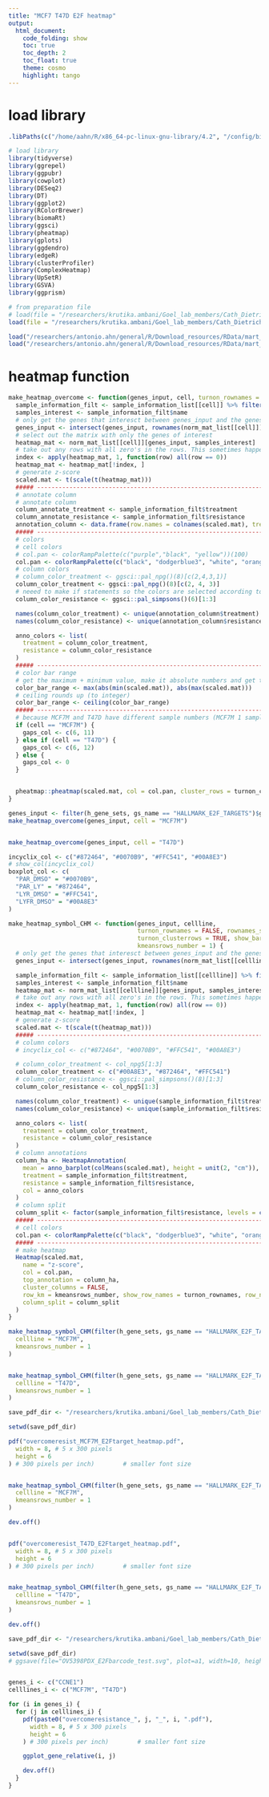 ```yaml
---
title: "MCF7 T47D E2F heatmap"
output:
  html_document:
    code_folding: show
    toc: true
    toc_depth: 2
    toc_float: true
    theme: cosmo
    highlight: tango
---
```


# load library

```r
.libPaths(c("/home/aahn/R/x86_64-pc-linux-gnu-library/4.2", "/config/binaries/R/4.2.0/R_libraries", "/config/binaries/R/4.2.0/lib64/R/library"))
```

```r
# load library
library(tidyverse)
library(ggrepel)
library(ggpubr)
library(cowplot)
library(DESeq2)
library(DT)
library(ggplot2)
library(RColorBrewer)
library(biomaRt)
library(ggsci)
library(pheatmap)
library(gplots)
library(ggdendro)
library(edgeR)
library(clusterProfiler)
library(ComplexHeatmap)
library(UpSetR)
library(GSVA)
library(ggprism)
```


```r
# from preparation file
# load(file = "/researchers/krutika.ambani/Goel_lab_members/Cath_Dietrich/220801_MCF7M_T47D_LY_LYFR/R_analysis/MCF7M/antonioahn/preparation/data/preparation.RData")
load(file = "/researchers/krutika.ambani/Goel_lab_members/Cath_Dietrich/220801_MCF7M_T47D_LY_LYFR/R_analysis/MCF7M_T47D_combined_AA/preparation/data/preparation.RData")

load("/researchers/antonio.ahn/general/R/Download_resources/RData/mart_apr2019.RData")
load("/researchers/antonio.ahn/general/R/Download_resources/RData/mart_aug2020.RData")
```

# heatmap function

```r
make_heatmap_overcome <- function(genes_input, cell, turnon_rownames = FALSE, rownames_size = 7, turnon_clusterrows = TRUE) {
  sample_information_filt <- sample_information_list[[cell]] %>% filter(!resist_treat %in% c("PAR_ARC", "PAR_LY.ARC"))
  samples_interest <- sample_information_filt$name
  # only get the genes that interesct between genes_input and the genes in the normalised matrix
  genes_input <- intersect(genes_input, rownames(norm_mat_list[[cell]]))
  # select out the matrix with only the genes of interest
  heatmap_mat <- norm_mat_list[[cell]][genes_input, samples_interest]
  # take out any rows with all zero's in the rows. This sometimes happens because when i only select out the PAR group, all zeros but its in the matrix because in the LYFR it is expressed. These are quite interesting... SASP genes that are not expressed at PAR but only expressed in LYFR. I wonder if these are expressed at PAR treated with LY + Fulv. shouldn't be? cuz Fulv brings most things down ...
  index <- apply(heatmap_mat, 1, function(row) all(row == 0))
  heatmap_mat <- heatmap_mat[!index, ]
  # generate z-score
  scaled.mat <- t(scale(t(heatmap_mat)))
  ##### ----------------------------------------------------------------------------------------------------
  # annotate column
  # annotate column
  column_annotate_treatment <- sample_information_filt$treatment
  column_annotate_resistance <- sample_information_filt$resistance
  annotation_column <- data.frame(row.names = colnames(scaled.mat), treatment = column_annotate_treatment, resistance = column_annotate_resistance)
  ##### ----------------------------------------------------------------------------------------------------
  # colors
  # cell colors
  # col.pan <- colorRampPalette(c("purple","black", "yellow"))(100)
  col.pan <- colorRampPalette(c("black", "dodgerblue3", "white", "orange", "red"))(100)
  # column colors
  # column_color_treatment <- ggsci::pal_npg()(8)[c(2,4,3,1)]
  column_color_treatment <- ggsci::pal_npg()(8)[c(2, 4, 3)]
  # neeed to make if statements so the colors are selected according to which resistance group i want to plot
  column_color_resistance <- ggsci::pal_simpsons()(6)[1:3]

  names(column_color_treatment) <- unique(annotation_column$treatment)
  names(column_color_resistance) <- unique(annotation_column$resistance)

  anno_colors <- list(
    treatment = column_color_treatment,
    resistance = column_color_resistance
  )
  ##### ----------------------------------------------------------------------------------------------------
  # color bar range
  # get the maximum + minimum value, make it absolute numbers and get the highest number. Set this as the range
  color_bar_range <- max(abs(min(scaled.mat)), abs(max(scaled.mat)))
  # ceiling rounds up (to integer)
  color_bar_range <- ceiling(color_bar_range)
  ##### ---------------------------------------------------------------------------------------------------
  # because MCF7M and T47D have different sample numbers (MCF7M 1 sample was taken out due to poor quality), need to make a if statement to take that into account
  if (cell == "MCF7M") {
    gaps_col <- c(6, 11)
  } else if (cell == "T47D") {
    gaps_col <- c(6, 12)
  } else {
    gaps_col <- 0
  }


  pheatmap::pheatmap(scaled.mat, col = col.pan, cluster_rows = turnon_clusterrows, cluster_cols = F, show_rownames = turnon_rownames, show_colnames = T, annotation_col = annotation_column, border_color = FALSE, legend = T, fontsize_row = rownames_size, annotation_colors = anno_colors, treeheight_col = 20, breaks = seq(-color_bar_range, color_bar_range, length.out = 100), clustering_distance_rows = "euclidean", clustering_method = "complete", gaps_col = gaps_col)
}
```

```r
genes_input <- filter(h_gene_sets, gs_name == "HALLMARK_E2F_TARGETS")$gene_symbol
make_heatmap_overcome(genes_input, cell = "MCF7M")


make_heatmap_overcome(genes_input, cell = "T47D")
```

```r
incyclix_col <- c("#872464", "#0070B9", "#FFC541", "#00A8E3")
# show_col(incyclix_col)
boxplot_col <- c(
  "PAR_DMSO" = "#0070B9",
  "PAR_LY" = "#872464",
  "LYR_DMSO" = "#FFC541",
  "LYFR_DMSO" = "#00A8E3"
)

make_heatmap_symbol_CHM <- function(genes_input, cellline,
                                    turnon_rownames = FALSE, rownames_size = 7,
                                    turnon_clusterrows = TRUE, show_barplot = FALSE,
                                    kmeansrows_number = 1) {
  # only get the genes that interesct between genes_input and the genes in the normalised matrix
  genes_input <- intersect(genes_input, rownames(norm_mat_list[[cellline]]))

  sample_information_filt <- sample_information_list[[cellline]] %>% filter(!resist_treat %in% c("PAR_ARC", "PAR_LY.ARC"))
  samples_interest <- sample_information_filt$name
  heatmap_mat <- norm_mat_list[[cellline]][genes_input, samples_interest]
  # take out any rows with all zero's in the rows. This sometimes happens because when i only select out the PAR group, all zeros but its in the matrix because in the LYFR it is expressed. These are quite interesting... SASP genes that are not expressed at PAR but only expressed in LYFR. I wonder if these are expressed at PAR treated with LY + Fulv. shouldn't be? cuz Fulv brings most things down ...
  index <- apply(heatmap_mat, 1, function(row) all(row == 0))
  heatmap_mat <- heatmap_mat[!index, ]
  # generate z-score
  scaled.mat <- t(scale(t(heatmap_mat)))
  ##### ----------------------------------------------------------------------------------------------------
  # column colors
  # incyclix_col <- c("#872464", "#0070B9", "#FFC541", "#00A8E3")

  # column_color_treatment <- col_npg5[1:3]
  column_color_treatment <- c("#00A8E3", "#872464", "#FFC541")
  # column_color_resistance <- ggsci::pal_simpsons()(8)[1:3]
  column_color_resistance <- col_npg5[1:3]

  names(column_color_treatment) <- unique(sample_information_filt$treatment)
  names(column_color_resistance) <- unique(sample_information_filt$resistance)

  anno_colors <- list(
    treatment = column_color_treatment,
    resistance = column_color_resistance
  )
  # column annotations
  column_ha <- HeatmapAnnotation(
    mean = anno_barplot(colMeans(scaled.mat), height = unit(2, "cm")),
    treatment = sample_information_filt$treatment,
    resistance = sample_information_filt$resistance,
    col = anno_colors
  )
  # column split
  column_split <- factor(sample_information_filt$resistance, levels = c("PAR", "LYR", "LYFR"))
  ##### ----------------------------------------------------------------------------------------------------
  # cell colors
  col.pan <- colorRampPalette(c("black", "dodgerblue3", "white", "orange", "red"))(100)
  ##### ----------------------------------------------------------------------------------------------------
  # make heatmap
  Heatmap(scaled.mat,
    name = "z-score",
    col = col.pan,
    top_annotation = column_ha,
    cluster_columns = FALSE,
    row_km = kmeansrows_number, show_row_names = turnon_rownames, row_names_gp = gpar(fontsize = rownames_size),
    column_split = column_split
  )
}
```

```r
make_heatmap_symbol_CHM(filter(h_gene_sets, gs_name == "HALLMARK_E2F_TARGETS")$gene_symbol,
  cellline = "MCF7M",
  kmeansrows_number = 1
)


make_heatmap_symbol_CHM(filter(h_gene_sets, gs_name == "HALLMARK_E2F_TARGETS")$gene_symbol,
  cellline = "T47D",
  kmeansrows_number = 1
)
```

```r
save_pdf_dir <- "/researchers/krutika.ambani/Goel_lab_members/Cath_Dietrich/220801_MCF7M_T47D_LY_LYFR/R_analysis/MCF7M_T47D_combined_AA/1.overcome_resistance/paper_figures/figures_output"

setwd(save_pdf_dir)

pdf("overcomeresist_MCF7M_E2Ftarget_heatmap.pdf",
  width = 8, # 5 x 300 pixels
  height = 6
) # 300 pixels per inch)        # smaller font size


make_heatmap_symbol_CHM(filter(h_gene_sets, gs_name == "HALLMARK_E2F_TARGETS")$gene_symbol,
  cellline = "MCF7M",
  kmeansrows_number = 1
)

dev.off()


pdf("overcomeresist_T47D_E2Ftarget_heatmap.pdf",
  width = 8, # 5 x 300 pixels
  height = 6
) # 300 pixels per inch)        # smaller font size


make_heatmap_symbol_CHM(filter(h_gene_sets, gs_name == "HALLMARK_E2F_TARGETS")$gene_symbol,
  cellline = "T47D",
  kmeansrows_number = 1
)

dev.off()
```

```r
save_pdf_dir <- "/researchers/krutika.ambani/Goel_lab_members/Cath_Dietrich/220801_MCF7M_T47D_LY_LYFR/R_analysis/MCF7M_T47D_combined_AA/1.overcome_resistance/paper_figures/figures_output"

setwd(save_pdf_dir)
# ggsave(file="OV5398PDX_E2Fbarcode_test.svg", plot=a1, width=10, height=8)


genes_i <- c("CCNE1")
celllines_i <- c("MCF7M", "T47D")

for (i in genes_i) {
  for (j in celllines_i) {
    pdf(paste0("overcomeresistance_", j, "_", i, ".pdf"),
      width = 8, # 5 x 300 pixels
      height = 6
    ) # 300 pixels per inch)        # smaller font size

    ggplot_gene_relative(i, j)

    dev.off()
  }
}
```


